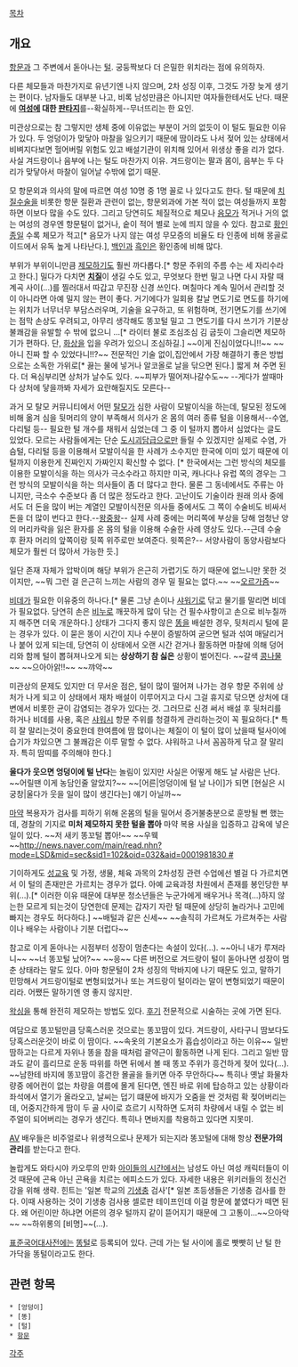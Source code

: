 [[목차]]

== 개요 ==
[[항문]]과 그 주변에서 돋아나는 [[털]]. 궁둥짝보다 더 은밀한 위치라는 점에 유의하자.

다른 체모들과 마찬가지로 유년기엔 나지 않으며, 2차 성징 이후, 그것도 가장 늦게 생기는 편이다. 남자들도 대부분 나고, 비록 남성만큼은 아니지만 여자들한테서도 난다. 때문에 '''[[여성]]에 대한 [[판타지]]'''를--확실하게--무너뜨리는 한 요인.

미관상으로는 참 그렇지만 생체 중에 이유없는 부분이 거의 없듯이 이 털도 필요한 이유가 있다. 두 엉덩이가 맞닿아 마찰을 일으키기 때문에 땀이라도 나서 젖어 있는 상태에서 비벼지다보면 헐어버릴 위험도 있고 배설기관이 위치해 있어서 위생상 좋을 리가 없다. 사실 겨드랑이나 음부에 나는 털도 마찬가지 이유. 겨드랑이는 팔과 몸이, 음부는 두 다리가 맞닿아서 마찰이 일어날 수밖에 없기 때문.

모 항문외과 의사의 말에 따르면 여성 10명 중 1명 꼴로 나 있다고도 한다. 털 때문에 [[치질]]수술을 비롯한 항문 질환과 관련이 없는, 항문외과에 가본 적이 없는 여성들까지 포함하면 이보다 많을 수도 있다. 그리고 당연히도 체질적으로 체모나 [[음모]]가 적거나 거의 없는 여성의 경우엔 항문털이 없거나, 숱이 적어 별로 눈에 띄지 않을 수 있다. 참고로 [[황인종]]일 수록 체모가 적고[* 음모가 나지 않는 여성 무모증의 비율도 타 인종에 비해 몽골로이드에서 유독 높게 나타난다.], [[백인]]과 [[흑인]]은 황인종에 비해 많다.

부위가 부위이니만큼 [[제모]]하기도 훨씬 까다롭다.[* 항문 주위의 주름 수는 세 자리수라고 한다.] 밀다가 다치면 '''[[치질]]'''이 생길 수도 있고, 무엇보다 한번 밀고 나면 다시 자랄 때 계곡 사이(...)를 찔러대서 따갑고 무진장 신경 쓰인다. 며칠마다 계속 밀어서 관리할 것이 아니라면 아예 밀지 않는 편이 좋다. 
거기에다가 일회용 칼날 면도기로 면도를 하기에는 위치가 너무너무 부담스러우며, 기술을 요구하고, 또 위험하며, 전기면도기를 쓰기에는 점막 손상도 우려되고, 아무리 생각해도 똥꼬털 밀고 그 면도기를 다시 쓰기가 기분상 불쾌감을 유발할 수 밖에 없으니 ...[* 라이터 불로 조심조심 김 굽듯이 그슬리면 제모하기가 편하다. 단, [[화상]]을 입을 우려가 있으니 조심하길.] ~~이게 진심이었다니!!~~ ~~아니 진짜 할 수 있었다니!!?~~
전문적인 기술 없이,집안에서 가장 해결하기 좋은 방법으로는 소독한 가위로[* 끓는 물에 넣거나 알코올로 날을 닦으면 된다.] 짧게 쳐 주면 된다. 더 욕심부리면 상처가 날수도 있다. ~~피부가 떨어져나갈수도~~ --게다가 쌀때마다 상처에 닿을까봐 자세가 요란해질지도 모른다--

과거 모 탈모 커뮤니티에서 어떤 [[탈모]]가 심한 사람이 모발이식을 하는데, 탈모된 정도에 비해 옮겨 심을 뒷머리의 양이 부족해서 의사가 온 몸의 여러 종류 털을 이용해서--수염, 다리털 등-- 필요한 털 개수를 채워서 심었는데 그 중 이 털까지 뽑아서 심었다는 글도 있었다. 모르는 사람들에게는 단순 [[도시괴담]]급으로만 들릴 수 있겠지만 실제로 수염, 가슴털, 다리털 등을 이용해서 모발이식을 한 사례가 소수지만 한국에 이미 있기 때문에 이 털까지 이용한게 진짜인지 가짜인지 확신할 수 없다. [* 한국에서는 그런 방식의 체모를 이용한 모발이식을 하는 의사가 극소수라고 하지만 미국, 캐나다나 유럽 쪽의 경우는 그런 방식의 모발이식을 하는 의사들이 좀 더 많다고 한다. 물론 그 동네에서도 주류는 아니지만, 극소수 수준보다 좀 더 많은 정도라고 한다. 고난이도 기술이라 원래 의사 중에서도 더 돈을 많이 버는 계열인 모발이식전문 의사들 중에서도 그 쪽이 수술비도 비싸서 돈을 더 많이 번다고 한다.--[[왕중왕]]-- 실제 사례 중에는 머리쪽에 부상을 당해 엄청난 양의 머리카락을 잃은 환자를 온 몸의 털을 이용해 수술한 사례 영상도 있다.--근데 수술 후 환자 머리의 앞쪽이랑 뒷쪽 위주로만 보여준다. 윗쪽은?-- 서양사람이 동양사람보다 체모가 훨씬 더 많아서 가능한 듯.]

일단 존재 자체가 압박이며 해당 부위가 은근히 가렵기도 하기 때문에 없느니만 못한 것이지만, ~~뭐 그런 걸 은근히 느끼는 사람의 경우 밀 필요는 없다.~~ ~~[[오르가즘]]~~ 

[[비데]]가 필요한 이유중의 하나다.[* 물론 그냥 손이나 [[샤워]]기로 닦고 물기를 말리면 비데가 필요없다. 당연히 손은 [[비누]]로 깨끗하게 많이 닦는 건 필수사항이고 손으로 비누칠까지 해주면 더욱 개운하다.] 상태가 그다지 좋지 않은 [[똥]]을 배설한 경우, 뒷처리시 털에 묻는 경우가 있다. 이 묻은 똥이 시간이 지나 수분이 증발하여 굳으면 털과 섞여 매달리거나 붙어 있게 되는데, 당연히 이 상태에서 오랜 시간 걷거나 활동하면 마찰에 의해 덩어리와 함께 털이 뽑혀져나오게 되는 '''상상하기 참 싫은''' 상황이 벌어진다. ~~갈색 [[콩나물]]~~ ~~으아아앍!!~~ ~~꺄악~~

미관상의 문제도 있지만 더 무서운 점은, 털이 많이 떨어져 나가는 경우 항문 주위에 상처가 나게 되고 이 상태에서 재차 배설이 이루어지고 다시 그걸 휴지로 닦으면 상처에 대변에서 비롯한 균이 감염되는 경우가 있다는 것. 그러므로 신경 써서 배설 후 뒷처리를 하거나 비데를 사용, 혹은 [[샤워]]시 항문 주위를 청결하게 관리하는것이 꼭 필요하다.[* 특히 잘 말리는것이 중요한데 한여름에 땀 많이나는 체질이 이 털이 많이 났을때 털사이에 습기가 차있으면 그 불쾌감은 이루 말할 수 없다. 샤워하고 나서 꼼꼼하게 닦고 잘 말리자. 특히 땀띠를 주의해야 한다.]

'''울다가 웃으면 엉덩이에 털 난다'''는 놀림이 있지만 사실은 어떻게 해도 날 사람은 난다. ~~어릴땐 이게 농담인줄 알았지?~~ ~~[어른|엉덩이에 털 날 나이]가 되면 [현실은 시궁창|울다가 웃을 일이 많이 생긴다는] 얘기 아닐까~~

[[마약]] 복용자가 검사를 피하기 위해 온몸의 털을 밀어서 증거불충분으로 훈방될 뻔 했는데, 경찰의 기지로 '''미처 제모하지 못한 털을 뽑아''' 마약 복용 사실을 입증하고 감옥에 넣은 일이 있다. ~~저 새키 똥꼬털 뽑아!~~ ~~우웩~~[[http://news.naver.com/main/read.nhn?mode=LSD&mid=sec&sid1=102&oid=032&aid=0001981830 #]]

기이하게도 [[성교육]] 및 가정, 생물, 체육 과목의 2차성징 관련 수업에선 별걸 다 가르치면서 이 털의 존재만은 가르치는 경우가 없다. 아예 교육과정 차원에서 존재를 봉인당한 부위(…).[* 이러한 이유 때문에 대부분 청소년들은 누군가에게 배우거나 목격(...)하지 않는한 모르게 되는것이 당연한데 문제는 갑자기 자란 털 때문에 상당히 놀라거나 고민에 빠지는 경우도 허다하다.] ~~배털과 같은 신세~~ ~~솔직히 가르쳐도 가르쳐주는 사람이나 배우는 사람이나 기분 더럽다~~

참고로 이게 돋아나는 시점부터 성장이 멈춘다는 속설이 있다(…). ~~아니 내가 루져라니~~ ~~너 똥꼬털 났어?~~ ~~응~~ 다른 버전으로 겨드랑이 털이 돋아나면 성장이 멈춘 상태라는 말도 있다. 아마 항문털이 2차 성징의 막바지에 나기 때문도 있고, 말하기 민망해서 겨드랑이털로 변형되었거나 또는 겨드랑이 털이라는 말이 변형되었기 때문이리라. 어쨌든 말하기엔 영 좋지 않지만.

[[왁싱]]을 통해 완전히 제모하는 방법도 있다. [http://www.djuna.kr/xe/board/4454949 후기] 전문적으로 시술하는 곳에 가면 된다.

여담으로 똥꼬털만큼 당혹스러운 것으로는 똥꼬땀이 있다. 겨드랑이, 사타구니 땀보다도 당혹스러운것이 바로 이 땀이다. ~~속옷의 기본요소가 흡습성이라고 하는 이유~~ 일반 땀하고는 다르게 자위나 똥을 참을 때처럼 괄약근이 활동하면 나게 된다. 그리고 일반 땀과도 같이 흘리므로 운동 따위를 하면 뒤에서 볼 때 똥꼬 주위가 흥건하게 젖어 있다(…). ~~남한테 바지에 똥꼬땀이 흥건한 몰골을 들키면 아주 무안하다~~ 특히나 옛날 화물차량중 에어컨이 없는 차량을 여름에 몰게 된다면, 엔진 바로 위에 탑승하고 있는 상황이라 좌석에서 열기가 올라오고, 날씨는 덥기 떄문에 바지가 오줌을 싼 것처럼 확 젖어버리는데, 어중지간하게 땀이 두 골 사이로 흐르기 시작하면 도저히 차량에서 내릴 수 없는 비주얼이 되어버리는 경우가 생긴다. 특히나 면바지를 착용하고 있다면 지못미.

[[AV(영상물)|AV]] 배우들은 비주얼로나 위생적으로나 문제가 되는지라 똥꼬털에 대해 항상 '''전문가의 관리'''를 받는다고 한다. 

놀랍게도 와타시야 카오루의 만화 [[아이들의 시간#s-1|아이들의 시간]]에서는 남성도 아닌 여성 캐릭터들이 이것 때문에 곤욕 아닌 곤욕을 치르는 에피소드가 있다. 자세한 내용은 위키러들의 정신건강을 위해 생략. 힌트는 '일본 학교의 [[기생충]] 검사'[* 일본 초등생들은 기생충 검사를 한다. 이때 사용하는 것이 기생충 검사용 셀로판 테이프인데 이걸 항문에 붙였다가 떼면 된다. 왜 어린이만 하냐면 어른의 경우 털까지 같이 뜯어지기 때문에 그 고통이...~~으아악~~ ~~하위롱의 [비명]~~(…).

[[표준국어대사전]]에는 [http://krdic.naver.com/detail.nhn?docid=11290300 똥털]로 등록되어 있다. 근데 가는 털 사이에 홀로 빳빳히 난 털 한 가닥을 똥털이라고도 한다.

== 관련 항목 ==
 * [엉덩이]
 * [똥]
 * [털]
 * [[항문]]

[[각주]]
